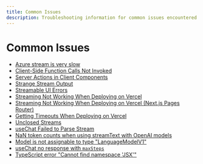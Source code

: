 ```yaml
---
title: Common Issues
description: Troubleshooting information for common issues encountered with the AI SDK.
---
```


# Common Issues

- [ Azure stream is very slow ](/docs/troubleshooting/common-issues/azure-stream-slow)
- [ Client-Side Function Calls Not Invoked ](/docs/troubleshooting/common-issues/client-side-function-calls-not-invoked)
- [ Server Actions in Client Components ](/docs/troubleshooting/common-issues/server-actions-in-client-components)
- [ Strange Stream Output ](/docs/troubleshooting/common-issues/strange-stream-output)
- [ Streamable UI Errors ](/docs/troubleshooting/common-issues/streamable-ui-errors)
- [ Streaming Not Working When Deploying on Vercel ](/docs/troubleshooting/common-issues/streaming-not-working-on-vercel)
- [ Streaming Not Working When Deploying on Vercel (Next.js Pages Router) ](/docs/troubleshooting/common-issues/streaming-not-working-on-vercel-pages-router)
- [ Getting Timeouts When Deploying on Vercel](/docs/troubleshooting/common-issues/timeout-on-vercel)
- [ Unclosed Streams ](/docs/troubleshooting/common-issues/unclosed-streams)
- [ useChat Failed to Parse Stream ](/docs/troubleshooting/common-issues/use-chat-failed-to-parse-stream)
- [ NaN token counts when using streamText with OpenAI models](/docs/troubleshooting/common-issues/nan-token-counts-openai-streaming)
- [ Model is not assignable to type "LanguageModelV1" ](/docs/troubleshooting/common-issues/model-is-not-assignable-to-type)
- [ useChat no response with `maxSteps` ](/docs/troubleshooting/common-issues/use-chat-tools-no-response)
- [ TypeScript error "Cannot find namespace 'JSX'" ](/docs/troubleshooting/common-issues/typescript-cannot-find-namespace-jsx)
